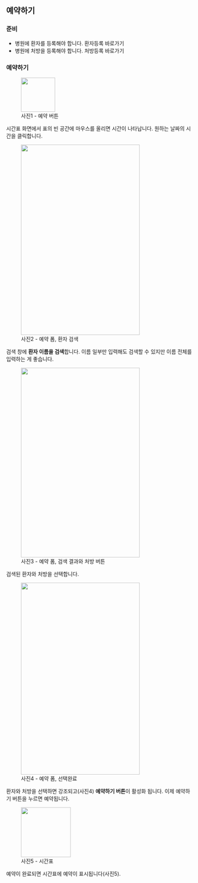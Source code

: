 
## 예약하기

### 준비

- 병원에 환자를 등록해야 합니다. <Link to={props.createPatientUrl}>환자등록 바로가기</Link>
- 병원에 처방을 등록해야 합니다. <Link to={props.createPrescriptionUrl}>처방등록 바로가기</Link>

### 예약하기

<figure className="flex flex-col items-center">
  <img
    src={img1}
    className="mdx-img w-full md:h-[123px] lg:h-[162px]"
    height="92"
  />
  <figcaption>사진1 - 예약 버튼</figcaption>
</figure>

시간표 화면에서 표의 빈 공간에 마우스를 올리면 시간이 나타납니다. 원하는 날짜의 시간을
클릭합니다.

<figure className="flex flex-col items-center">
  <img src={img2} className="mdx-img" height="512" width="320" />
  <figcaption>사진2 - 예약 폼, 환자 검색</figcaption>
</figure>

검색 창에 **환자 이름을 검색**합니다. 이름 일부만 입력해도 검색할 수 있지만 이름 전체를 입력하는 게 좋습니다.

<figure className="flex flex-col items-center">
  <img src={img3} className="mdx-img" height="510" width="320" />
  <figcaption>사진3 - 예약 폼, 검색 결과와 처방 버튼</figcaption>
</figure>

검색된 환자와 처방을 선택합니다.

<figure className="flex flex-col items-center">
  <img src={img4} className="mdx-img" height="516" width="320" />
  <figcaption>사진4 - 예약 폼, 선택완료</figcaption>
</figure>

환자와 처방을 선택하면 강조되고(사진4) **예약하기 버튼**이 활성화 됩니다. 이제 예약하기 버튼을 누르면 예약됩니다.

<figure className="flex flex-col items-center">
  <img
    src={img5}
    className="mdx-img w-full md:h-[136px] lg:h-[179px]"
    height="134"
  />
  <figcaption>사진5 - 시간표</figcaption>
</figure>

예약이 완료되면 시간표에 예약이 표시됩니다(사진5).
